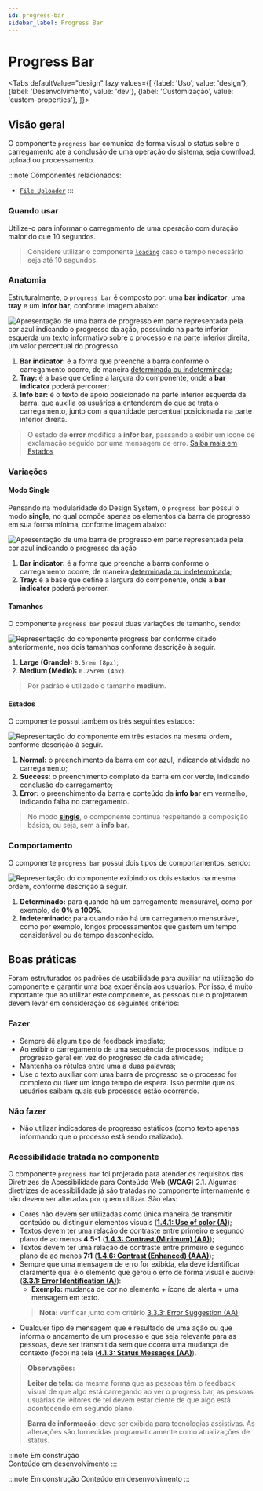 ```yaml
---
id: progress-bar
sidebar_label: Progress Bar
---
```




# Progress Bar

<Tabs
  defaultValue="design"
  lazy
  values={[
    {label: 'Uso', value: 'design'},
    {label: 'Desenvolvimento', value: 'dev'},
    {label: 'Customização', value: 'custom-properties'},
  ]}>

  <TabItem value="design">

## Visão geral
O componente `progress bar` comunica de forma visual o status sobre o carregamento até a conclusão de uma operação do sistema,
seja download, upload ou processamento. 

:::note Componentes relacionados:
- [`File Uploader`](file-uploader)
:::

### Quando usar
Utilize-o para informar o carregamento de uma operação com duração maior do que 10 segundos.

> Considere utilizar o componente [`loading`](loading) caso o tempo necessário seja até 10 segundos.

### Anatomia
Estruturalmente, o `progress bar` é composto por: uma **bar indicator**, uma **tray** e um **infor bar**, conforme imagem abaixo:

<img
  src={ProgressBarAnatomy}
  alt="Apresentação de uma barra de progresso em parte representada pela cor azul indicando o progresso da ação,
  possuindo na parte inferior esquerda um texto informativo sobre o processo e na parte inferior direita, um valor percentual do progresso."
/>

1. **Bar indicator:** é a forma que preenche a barra conforme o carregamento ocorre, de maneira [determinada ou indeterminada](progressbar#comportamento);
2. **Tray:** é a base que define a largura do componente, onde a **bar indicator** poderá percorrer;
3. **Info bar:** é o texto de apoio posicionado na parte inferior esquerda da barra, que auxilia os usuários a entenderem do que se trata o carregamento,
junto com a quantidade percentual posicionada na parte inferior direita.

> O estado de **error** modifica a **infor bar**, passando a exibir um ícone de exclamação seguido por uma mensagem de erro. [Saiba mais em Estados](progressbar#estados)

### Variações

#### Modo Single
Pensando na modularidade do Design System, o `progress bar` possui o modo **single**, no qual compõe apenas os elementos da barra de progresso em sua forma mínima,
conforme imagem abaixo:

<img
  src={ProgressBarSingleAnatomy}
  alt="Apresentação de uma barra de progresso em parte representada pela cor azul indicando o progresso da ação"
/>

1. **Bar indicator:** é a forma que preenche a barra conforme o carregamento ocorre, de maneira [determinada ou indeterminada](progressbar#comportamento);
2. **Tray:** é a base que define a largura do componente, onde a **bar indicator** poderá percorrer.

#### Tamanhos
O componente `progress bar` possui duas variações de tamanho, sendo: 

<img
  src={ProgressBarSizes}
  alt="Representação do componente progress bar conforme citado anteriormente, nos dois tamanhos conforme descrição à seguir."
/>

1. **Large (Grande):** `0.5rem (8px)`;
2. **Medium (Médio):** `0.25rem (4px)`.

> Por padrão é utilizado o tamanho **medium**.

#### Estados
O componente possui também os três seguintes estados:

<img
  src={ProgressBarStatus}
  alt="Representação do componente em três estados na mesma ordem, conforme descrição à seguir."
/>

1. **Normal:** o preenchimento da barra em cor azul, indicando atividade no carregamento;
2. **Success**: o preenchimento completo da barra em cor verde, indicando conclusão do carregamento;
3. **Error:** o preenchimento da barra e conteúdo da **info bar** em vermelho, indicando falha no carregamento.

> No modo [**single**](progressbar#modo-single), o componente continua respeitando a composição básica, ou seja, sem a **info bar**.

### Comportamento
O componente `progress bar` possui dois tipos de comportamentos, sendo: 

<img
  src={ProgressBarBehavior}
  alt="Representação do componente exibindo os dois estados na mesma ordem, conforme descrição à seguir."
/>

1. **Determinado:** para quando há um carregamento mensurável, como por exemplo, de **0%** a **100%**. 
2. **Indeterminado:** para quando não há um carregamento mensurável, como por exemplo, longos processamentos que gastem um tempo considerável ou de tempo desconhecido.

## Boas práticas
Foram estruturados os padrões de usabilidade para auxiliar na utilização do componente e garantir uma boa experiência aos usuários. 
Por isso, é muito importante que ao utilizar este componente, as pessoas que o projetarem devem levar em consideração os seguintes critérios:

### Fazer
- Sempre dê algum tipo de feedback imediato;
- Ao exibir o carregamento de uma sequência de processos, indique o progresso geral em vez do progresso de cada atividade;
- Mantenha os rótulos entre uma a duas palavras;
- Use o texto auxiliar com uma barra de progresso se o processo for complexo ou tiver um longo tempo de espera. Isso permite que os usuários saibam quais sub processos estão ocorrendo.

### Não fazer
- Não utilizar indicadores de progresso estáticos (como texto apenas informando que o processo está sendo realizado).

### Acessibilidade tratada no componente
O componente `progress bar` foi projetado para atender os requisitos das Diretrizes de Acessibilidade para Conteúdo Web (**WCAG**) 2.1. 
Algumas diretrizes de acessibilidade já são tratadas no componente internamente e não devem ser alteradas por quem utilizar.  São elas:

- Cores não devem ser utilizadas como única maneira de transmitir conteúdo ou distinguir elementos visuais ([**1.4.1: Use of color (A)**](https://www.w3.org/TR/UNDERSTANDING-WCAG20/visual-audio-contrast-without-color.html));
- Textos devem ter uma relação de contraste entre  primeiro e segundo plano de ao menos **4.5-1** ([**1.4.3: Contrast (Minimum) (AA)**](https://www.w3.org/TR/UNDERSTANDING-WCAG20/visual-audio-contrast-contrast.html));
- Textos devem ter uma relação de contraste entre primeiro e segundo plano de ao menos **7:1** ([**1.4.6: Contrast (Enhanced) (AAA)**](https://www.w3.org/TR/UNDERSTANDING-WCAG20/visual-audio-contrast7.html));
- Sempre que uma mensagem de erro for exibida, ela deve identificar claramente qual é o elemento que gerou o erro de forma visual e audível ([**3.3.1: Error Identification (A)**](https://www.w3.org/TR/UNDERSTANDING-WCAG20/minimize-error-identified.html)):
  + **Exemplo:** mudança de cor no elemento + ícone de alerta + uma mensagem em texto.
  > **Nota:** verificar junto com critério [3.3.3: Error Suggestion (AA)](https://www.w3.org/TR/UNDERSTANDING-WCAG20/minimize-error-suggestions.html);
- Qualquer tipo de mensagem que é resultado de uma ação ou que informa o andamento de um processo e que seja relevante para as pessoas, deve ser transmitida sem que ocorra uma mudança de contexto (foco) na tela ([**4.1.3: Status Messages (AA)**](https://www.w3.org/WAI/WCAG22/Understanding/status-messages.html)).


> **Observações:**
>
> **Leitor de tela:** da mesma forma que as pessoas têm o feedback visual de que algo está carregando ao ver o progress bar, as pessoas usuárias de leitores de tel devem estar ciente de que algo está acontecendo em segundo plano. 
>
> **Barra de informação:** deve ser exibida para tecnologias assistivas. As alterações são fornecidas programaticamente como atualizações de status.

</TabItem>

<TabItem value="dev">

:::note Em construção  
Conteúdo em desenvolvimento
:::

</TabItem>

<TabItem value="custom-properties">

:::note Em construção 
Conteúdo em desenvolvimento
:::

</TabItem>

</Tabs>
